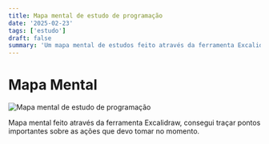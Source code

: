 ```yaml
---
title: Mapa mental de estudo de programação
date: '2025-02-23'
tags: ['estudo']
draft: false
summary: 'Um mapa mental de estudos feito através da ferramenta Excalidraw'
---
```


# Mapa Mental

<Image src='/static/images/map.png' alt='Mapa mental de estudo de programação' width={1000} height={1000} />

Mapa mental feito através da ferramenta Excalidraw, consegui traçar pontos importantes sobre as ações
que devo tomar no momento.
